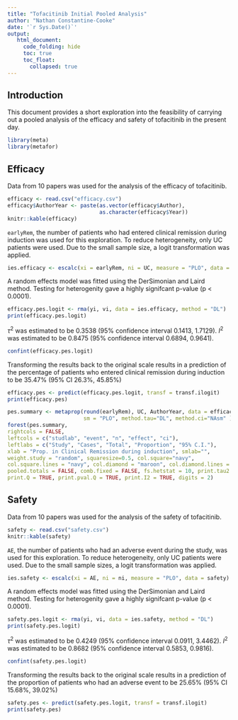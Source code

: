 ```yaml
---
title: "Tofacitinib Initial Pooled Analysis"
author: "Nathan Constantine-Cooke"
date: '`r Sys.Date()`'
output:
   html_document:
     code_folding: hide
     toc: true
     toc_float:
       collapsed: true
---
```


## Introduction

This document provides a short exploration into the feasibility of carrying out
a pooled analysis of the efficacy and safety of tofacitinib in the present day.

```r
library(meta)
library(metafor)
```

## Efficacy

Data from 10 papers was used for the analysis of the efficacy of tofacitinib. 

```r
efficacy <- read.csv("efficacy.csv")
efficacy$AuthorYear <- paste(as.vector(efficacy$Author),
                             as.character(efficacy$Year))
knitr::kable(efficacy)
```

``earlyRem``, the number of patients who had entered clinical remission during 
induction was used for this exploration. To reduce
heterogeneity, only UC patients were used. Due to the small sample size, a
logit transformation was applied. 

```r
ies.efficacy <- escalc(xi = earlyRem, ni = UC, measure = "PLO", data = efficacy)
```

A random effects model was fitted using the DerSimonian and Laird method.
Testing for heterogenity gave a highly signifcant p-value (p < 0.0001).

```r
efficacy.pes.logit <- rma(yi, vi, data = ies.efficacy, method = "DL")
print(efficacy.pes.logit)
```

$\tau^2$ was estimated to be 0.3538 (95% confidence interval 0.1413, 1.7129).
$I^2$ was estimated to be 0.8475 (95% confidence interval 0.6894, 0.9641). 

```r
confint(efficacy.pes.logit)
```

Transforming the results back to the original scale results in a prediction of
the percentage of patients who entered clinical remission during induction to be
35.47% (95% CI 26.3%, 45.85%)

```r
efficacy.pes <- predict(efficacy.pes.logit, transf = transf.ilogit)
print(efficacy.pes)
```

```r
pes.summary <- metaprop(round(earlyRem), UC, AuthorYear, data = efficacy,
                        sm = "PLO", method.tau="DL", method.ci="NAsm" )
forest(pes.summary,
rightcols = FALSE,
leftcols = c("studlab", "event", "n", "effect", "ci"),
leftlabs = c("Study", "Cases", "Total", "Proportion", "95% C.I."),
xlab = "Prop. in Clinical Remission during induction", smlab="",
weight.study = "random", squaresize=0.5, col.square="navy",
col.square.lines = "navy", col.diamond = "maroon", col.diamond.lines = "maroon",
pooled.totals = FALSE, comb.fixed = FALSE, fs.hetstat = 10, print.tau2 = TRUE,
print.Q = TRUE, print.pval.Q = TRUE, print.I2 = TRUE, digits = 2)
```

## Safety

Data from 10 papers was used for the analysis of the safety of tofacitinib.

```r
safety <- read.csv("safety.csv")
knitr::kable(safety)
```

``AE``, the number of patients who had an adverse event during the study, was 
used for this exploration. To reduce heterogeneity, only UC patients were used.
Due to the small sample sizes, a logit transformation was applied. 

```r
ies.safety <- escalc(xi = AE, ni = ni, measure = "PLO", data = safety)
```

A random effects model was fitted using the DerSimonian and Laird method.
Testing for heterogenity gave a highly signifcant p-value (p < 0.0001).

```r
safety.pes.logit <- rma(yi, vi, data = ies.safety, method = "DL")
print(safety.pes.logit)
```

$\tau^2$ was estimated to be 0.4249 (95% confidence interval 0.0911, 3.4462).
$I^2$ was estimated to be 0.8682 (95% confidence interval 0.5853, 0.9816). 

```r
confint(safety.pes.logit)
```

Transforming the results back to the original scale results in a prediction of
the proportion of patients who had an adverse event to be 25.65% (95% CI 15.68%,
39.02%)

```r
safety.pes <- predict(safety.pes.logit, transf = transf.ilogit)
print(safety.pes)
```
